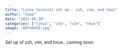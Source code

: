 ```yaml
---
title: "Linux terminal set up - zsh, vim, and tmux"
author: "Chao"
date: "2022-09-10"
categories: ["linux", "zsh", "vim", "tmux"]
image: '6RTn6HZD.jpg'
---
```


Set up of zsh, vim, and tmux...coming soon.
